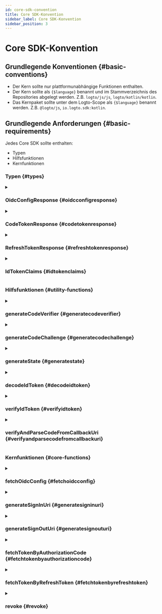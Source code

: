```yaml
---
id: core-sdk-convention
title: Core SDK-Konvention
sidebar_label: Core SDK-Konvention
sidebar_position: 3
---
```


# Core SDK-Konvention

## Grundlegende Konventionen \{#basic-conventions}

- Der Kern sollte nur plattformunabhängige Funktionen enthalten.
- Der Kern sollte als `{$language}` benannt und im Stammverzeichnis des Repositories abgelegt werden. Z.B. `logto/js/js`, `logto/kotlin/kotlin`.
- Das Kernpaket sollte unter dem Logto-Scope als `{$language}` benannt werden. Z.B. `@logto/js`, `io.logto.sdk:kotlin`.

## Grundlegende Anforderungen \{#basic-requirements}

Jedes Core SDK sollte enthalten:

- Typen
- Hilfsfunktionen
- Kernfunktionen

### Typen \{#types}

<details>
  <summary>

### OidcConfigResponse \{#oidcconfigresponse}

</summary>

Die Konfiguration des Identitätsanbieters, die über die `/oidc/.well-known/openid-configuration` API abgerufen werden kann.

**Eigenschaften**

| Name                  | Typ      |
| --------------------- | -------- |
| authorizationEndpoint | `string` |
| tokenEndpoint         | `string` |
| endSessionEndpoint    | `string` |
| revocationEndpoint    | `string` |
| jwksUri               | `string` |
| issuer                | `string` |

</details>

<details>
  <summary>

### CodeTokenResponse \{#codetokenresponse}

</summary>

Die Antwortdaten von `/oidc/token` (durch Autorisierungscode).

**Eigenschaften**

| Name         | Typ      | Erforderlich |
| ------------ | -------- | ------------ |
| accessToken  | `string` | ✅           |
| refreshToken | `string` |              |
| idToken      | `string` | ✅           |
| scope        | `string` | ✅           |
| expiresIn    | `number` | ✅           |

</details>

<details>
  <summary>

### RefreshTokenResponse \{#refreshtokenresponse}

</summary>

Die Antwortdaten von `/oidc/token` (durch Auffrischungstoken), wenn Tokens durch ein Auffrischungstoken aktualisiert werden.

**Eigenschaften**

| Name         | Typ      | Erforderlich |
| ------------ | -------- | ------------ |
| accessToken  | `string` | ✅           |
| refreshToken | `string` | ✅           |
| idToken      | `string` |              |
| scope        | `string` | ✅           |
| expiresIn    | `number` | ✅           |

</details>

<details>
  <summary>

### IdTokenClaims \{#idtokenclaims}

</summary>

Ansprüche, die vom ID-Token getragen werden.

**Eigenschaften**

| Name     | Typ      | Erforderlich |
| -------- | -------- | ------------ |
| sub      | `string` | ✅           |
| aud      | `string` | ✅           |
| exp      | `number` | ✅           |
| iat      | `number` | ✅           |
| iss      | `string` | ✅           |
| atHash   | `string` |              |
| username | `string` |              |
| name     | `string` |              |
| avatar   | `string` |              |

</details>

### Hilfsfunktionen \{#utility-functions}

<details>
  <summary>

### generateCodeVerifier \{#generatecodeverifier}

</summary>

Generiere einen Code-Verifier.  
Die Länge des Code-Verifiers ist fest auf 64 eingestellt.  
Der Rückgabewert MUSS in einen URL-sicheren Base64-Format-String verschlüsselt werden.

**Referenz**

- [PKCE](https://oauth.net/2/pkce/)

**Parameter**

Keine.

**Rückgabetyp**

`string`

</details>

<details id="generatecodeverifier">
  <summary>

### generateCodeChallenge \{#generatecodechallenge}

</summary>

Generiere eine Code-Challenge basierend auf einem Code-Verifier.  
Diese Methode verschlüsselt den Code-Verifier und gibt das Ergebnis in einem URL-sicheren Base64-Format zurück.  
Wir haben den Verschlüsselungsalgorithmus in Logto V1 fest auf `SHA-256` eingestellt.

**Referenz**

- [PKCE](https://oauth.net/2/pkce/)

**Parameter**

| Name         | Typ      | Anmerkungen                          |
| ------------ | -------- | ------------------------------------ |
| codeVerifier | `string` | Generiert durch generateCodeVerifier |

**Rückgabetyp**

`string`

</details>

<details>
  <summary>

### generateState \{#generatestate}

</summary>

"State" wird verwendet, um CSRF-Angriffe zu verhindern.  
Die Länge des "State" ist fest auf 64 eingestellt.  
Der zurückzugebende Ergebnisstring MUSS in einen URL-sicheren Base64-Format-String verschlüsselt werden.

**Referenz**

- [CSRF](https://datatracker.ietf.org/doc/html/rfc6749#section-10.12)

**Parameter**

Keine.

**Rückgabetyp**

`string`

</details>

<details>
  <summary>

### decodeIdToken \{#decodeidtoken}

</summary>

Dekodiere ein ID-Token ohne geheime Überprüfung.  
Gibt ein `IdTokenClaims` zurück, das alle Token-Ansprüche im Payload-Abschnitt enthält.

**Parameter**

| Name  | Typ      |
| ----- | -------- |
| token | `string` |

**Rückgabetyp**

`IdTokenClaims`

**Ausnahmen**

- Das `token` ist kein gültiges JWT.

</details>

<details>
  <summary>

### verifyIdToken \{#verifyidtoken}

</summary>

Überprüfe, ob ein ID-Token legal ist.

**Überprüfung des Signaturschlüssels**

OIDC unterstützt das JSON Web Key Set.
Diese Funktion akzeptiert ein `JsonWebKeySet`-Objekt aus einer Drittanbieterbibliothek (jose) zur Überprüfung.

```json
// JsonWebKeySet Beispiel
{
  "keys": [
    {
      "kty": "RSA",
      "use": "sig",
      "kid": "xxxx",
      "e": "xxxx",
      "n": "xxxx"
    }
  ]
}
```

**Überprüfung der Ansprüche**

- Überprüfe, ob der `iss` im ID-Token mit dem Aussteller dieses Tokens übereinstimmt.
- Überprüfe, ob der `aud` (Zielgruppe) Anspruch gleich der Client-ID ist.
- Überprüfe, ob die aktuelle Zeit vor der Ablaufzeit liegt.
- Überprüfe, ob die Ausstellungszeit (`iat`) nicht mehr als +/- 1 Minute von der aktuellen Zeit abweicht.

**Referenz**

- [OpenID Connect Core - ID Token Validation](https://openid.net/specs/openid-connect-core-1_0.html#IDTokenValidation)

**Parameter**

| Name     | Typ             |
| -------- | --------------- |
| idToken  | `string`        |
| clientId | `string`        |
| issuer   | `string`        |
| jwks     | `JsonWebKeySet` |

**Rückgabetyp**

`void`

**Ausnahmen**

- Überprüfung des Signaturschlüssels fehlgeschlagen
- Überprüfung der Ansprüche fehlgeschlagen

</details>

<details>
  <summary>

### verifyAndParseCodeFromCallbackUri \{#verifyandparsecodefromcallbackuri}

</summary>

Überprüfe, ob die Anmelde-Callback-URI legal ist, und gib den `code` zurück, der aus der Callback-URI extrahiert wurde.

**Überprüfung der Callback-URI**

- Überprüfe, ob die `callbackUri` mit `redirectUri` beginnt
- Überprüfe, ob kein `error` in der `callbackUri` vorhanden ist (siehe [Fehlerantwort](https://datatracker.ietf.org/doc/html/rfc6749#section-4.1.2.1) in der Redirect-URI).
- Überprüfe, ob die `callbackUri` `state` enthält, das dem `state`-Wert entsprechen sollte, den du in `generateSignInUri` angegeben hast.
- Überprüfe, ob die `callbackUri` den Parameterwert `code` enthält, den du bei der Anforderung an `/oidc/token` (durch Auffrischungstoken) verwenden wirst.

**Parameter**

| Name        | Typ      |
| ----------- | -------- |
| callbackUri | `string` |
| redirectUri | `string` |
| state       | `string` |

**Rückgabetyp**

`string`

**Ausnahmen**

- Überprüfungen fehlgeschlagen

</details>

### Kernfunktionen \{#core-functions}

<details>
  <summary>

### fetchOidcConfig \{#fetchoidcconfig}

</summary>

Gibt `OidcConfigResponse` zurück, indem eine Anfrage an `/oidc/.well-known/openid-configuration` gestellt wird.

**Parameter**

| Name     | Typ      | Anmerkungen               |
| -------- | -------- | ------------------------- |
| endpoint | `string` | Der OIDC-Service-Endpunkt |

**Rückgabetyp**

`OidcConfigResponse`

**Ausnahmen**

- Abruf fehlgeschlagen

</details>

<details>
  <summary>

### generateSignInUri \{#generatesigninuri}

</summary>

**Parameter**

| Name                  | Typ        | Erforderlich | Anmerkungen                                                       |
| --------------------- | ---------- | ------------ | ----------------------------------------------------------------- |
| authorizationEndpoint | `string`   | ✅           |                                                                   |
| clientId              | `string`   | ✅           |                                                                   |
| redirectUri           | `string`   | ✅           |                                                                   |
| codeChallenge         | `string`   | ✅           |                                                                   |
| state                 | `string`   | ✅           |                                                                   |
| scopes                | `string[]` |              | Die Implementierung kann je nach Sprachspezifikationen variieren. |
| resources             | `string[]` |              | Die Implementierung kann je nach Sprachspezifikationen variieren. |
| prompt                | `string`   |              | Standard: `consent`.                                              |

Die URL wird basierend auf `authorizationEndpoint` generiert und enthält die folgenden Abfrageparameter:

**Anmelde-URL-Abfrageparameter**

| Abfrage-Schlüssel     | Erforderlich | Anmerkungen                                                                                                                |
| --------------------- | ------------ | -------------------------------------------------------------------------------------------------------------------------- |
| client_id             | ✅           |                                                                                                                            |
| redirect_uri          | ✅           |                                                                                                                            |
| code_challenge        | ✅           |                                                                                                                            |
| code_challenge_method | ✅           | Fest auf S256 eingestellt.                                                                                                 |
| state                 | ✅           |                                                                                                                            |
| scope                 | ✅           | scope enthält immer openid und offline_access, auch wenn der Eingabebereich einen null oder leeren Bereichswert liefert.   |
| resource              |              | Wir können resource mehrmals zur URI hinzufügen, der Backend wird sie als Liste konvertieren. z.B. `resource=a&resource=b` |
| response_type         | ✅           | Fest auf code eingestellt.                                                                                                 |
| prompt                | ✅           |                                                                                                                            |

**Rückgabetyp**

`string`

</details>

<details>
  <summary>

### generateSignOutUri \{#generatesignouturi}

</summary>

**Parameter**

| Name                  | Typ      | Erforderlich |
| --------------------- | -------- | ------------ |
| endSessionEndpoint    | `string` | ✅           |
| idToken               | `string` | ✅           |
| postLogoutRedirectUri | `string` |              |

Die zu generierende URL basiert auf `endSessionEndpoint` und enthält die folgenden Abfrageparameter:

**Abmelde-URL-Abfrageparameter**

| Abfrage-Schlüssel        | Erforderlich | Anmerkungen                                       |
| ------------------------ | ------------ | ------------------------------------------------- |
| id_token_hint            | ✅           | der eingegebene `idToken`-Parameter               |
| post_logout_redirect_uri |              | der eingegebene `postLogoutRedirectUri`-Parameter |

**Rückgabetyp**

`string`

</details>

<details>
  <summary>

### fetchTokenByAuthorizationCode \{#fetchtokenbyauthorizationcode}

</summary>

Hole ein Token (`CodeTokenResponse`), indem eine Anfrage an `/oidc/token` (durch Autorisierungscode) gestellt wird.

**Parameter**

| Name          | Typ      | Erforderlich |
| ------------- | -------- | ------------ |
| tokenEndpoint | `string` | ✅           |
| code          | `string` | ✅           |
| codeVerifier  | `string` | ✅           |
| clientId      | `string` | ✅           |
| redirectUri   | `string` | ✅           |
| resource      | `string` |              |

**HTTP-Anfrage**

- Endpunkt: `/oidc/token`
- Methode: `POST`
- Content-Type: `application/x-www-form-urlencoded`
- Nutzlast:

| Abfrage-Schlüssel | Typ                            | Erforderlich |
| ----------------- | ------------------------------ | ------------ |
| grant_type        | `string: 'authorization_code'` | ✅           |
| code              | `string`                       | ✅           |
| code_verifier     | `string`                       | ✅           |
| client_id         | `string`                       | ✅           |
| redirect_uri      | `string`                       | ✅           |
| resource          | `string`                       |              |

**Rückgabetyp**

`CodeTokenResponse`

**Ausnahmen**

- Abruf fehlgeschlagen

</details>

<details>
  <summary>

### fetchTokenByRefreshToken \{#fetchtokenbyrefreshtoken}

</summary>

Hole ein Token (`RefreshTokenTokenResponse`) über `/oidc/token` (durch Auffrischungstoken).

**Parameter**

| Name          | Typ        | Erforderlich |
| ------------- | ---------- | ------------ |
| tokenEndpoint | `string`   | ✅           |
| clientId      | `string`   | ✅           |
| refreshToken  | `string`   | ✅           |
| resource      | `string`   |              |
| scopes        | `string[]` |              |

**HTTP-Anfrage**

- Endpunkt: `/oidc/token`
- Methode: `POST`
- Content-Type: `application/x-www-form-urlencoded`
- Nutzlast:

| Abfrage-Schlüssel | Typ                       | Erforderlich | Anmerkungen                                                                                |
| ----------------- | ------------------------- | ------------ | ------------------------------------------------------------------------------------------ |
| grant_type        | `string: 'refresh_token'` | ✅           |                                                                                            |
| refresh_token     | `string`                  | ✅           |                                                                                            |
| client_id         | `string`                  | ✅           |                                                                                            |
| resource          | `string`                  |              |                                                                                            |
| scope             | `string`                  |              | wir verbinden die `scopes`-Werte mit Leerzeichen, um diesen `scope`-String zu konstruieren |

**Rückgabetyp**

`RefreshTokenTokenResponse`

**Ausnahmen**

- Abruf fehlgeschlagen

</details>

<details>
  <summary>

### revoke \{#revoke}

</summary>

Anfrage an die `/oidc/token/revocation` API, um den Autorisierungsserver darüber zu informieren, dass ein zuvor erhaltenes Auffrischungs- oder Zugangstoken nicht mehr benötigt wird.

**Parameter**

| Name               | Typ      | Anmerkungen            |
| ------------------ | -------- | ---------------------- |
| revocationEndpoint | `string` |                        |
| clientId           | `string` |                        |
| token              | `string` | zu widerrufendes Token |

**HTTP-Anfrage**

- Endpunkt: `/oidc/token/revocation`
- Methode: `POST`
- Content-Type: `application/x-www-form-urlencoded`
- Nutzlast:

| Abfrage-Schlüssel | Typ      |
| ----------------- | -------- |
| client_id         | `string` |
| token             | `string` |

**Rückgabetyp**

`void`

**Ausnahmen**

- Widerruf fehlgeschlagen

</details>
